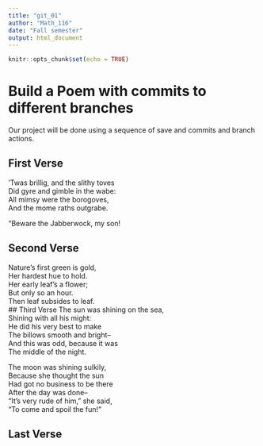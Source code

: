 ```yaml
---
title: "git_01"
author: "Math_116"
date: "Fall semester"
output: html_document
---
```


```r
knitr::opts_chunk$set(echo = TRUE)
```
# Build a Poem with commits to different branches
Our project will be done using a sequence of save and commits and branch actions.
<!-- Do not modify or change any text in "!--" bracketed areas such as this --- these are instructions to
you, if you change any of this the git program will notice it and compromise your git merging strategy !-->

## First Verse 
<!--Put the first five lines of a poem by Lewis Carrol in this section!-->
’Twas brillig, and the slithy toves   
      Did gyre and gimble in the wabe:   
All mimsy were the borogoves,   
      And the mome raths outgrabe.    

“Beware the Jabberwock, my son!    


## Second Verse
<!--Put the first five lines of a poem by Robert Frost here!-->
Nature’s first green is gold,  
Her hardest hue to hold.    
Her early leaf’s a flower;    
But only so an hour.    
Then leaf subsides to leaf.   
## Third Verse
<!--Put the first two verses of The Walrus and the Carpenter here!-->
The sun was shining on the sea,  
Shining with all his might:   
He did his very best to make   
The billows smooth and bright--   
And this was odd, because it was   
The middle of the night.   

The moon was shining sulkily,  
Because she thought the sun   
Had got no business to be there   
After the day was done--   
"It's very rude of him," she said,  
"To come and spoil the fun!"

## Last Verse
<!--Put a short poem of your choice 8-20 lines,here!-->
